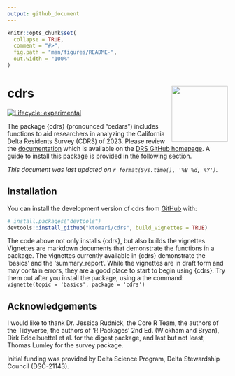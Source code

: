 ```yaml
---
output: github_document
---
```


<!-- README.md is generated from README.Rmd. Please edit that file -->

```r
knitr::opts_chunk$set(
  collapse = TRUE,
  comment = "#>",
  fig.path = "man/figures/README-",
  out.width = "100%"
)
```

# cdrs <img src='data-raw/icon.png' align="right" height="128" />

<!-- badges: start -->
[![Lifecycle: experimental](https://img.shields.io/badge/lifecycle-experimental-orange.svg)](https://lifecycle.r-lib.org/articles/stages.html#experimental)
<!-- badges: end -->

The package {cdrs} (pronounced "cedars") includes functions to aid researchers in analyzing the California Delta Residents Survey (CDRS) of 2023. Please review the [documentation](https://ktomari.github.io/DeltaResidentsSurvey/doc_cdrs_package.html) which is available on the [DRS GitHub homepage](https://ktomari.github.io/DeltaResidentsSurvey/). A guide to install this package is provided in the following section.

*This document was last updated on `r format(Sys.time(), '%B %d, %Y')`.*

## Installation

You can install the development version of cdrs from [GitHub](https://github.com/) with:

``` r
# install.packages("devtools")
devtools::install_github("ktomari/cdrs", build_vignettes = TRUE)
```

The code above not only installs {cdrs}, but also builds the vignettes. Vignettes are markdown documents that demonstrate the functions in a package. The vignettes currently available in {cdrs} demonstrate the 'basics' and the 'summary_report'. While the vignettes are in draft form and may contain errors, they are a good place to start to begin using {cdrs}. Try them out after you install the package, using a the command: `vignette(topic = 'basics', package = 'cdrs')`

## Acknowledgements

I would like to thank Dr. Jessica Rudnick, the Core R Team, the authors of the Tidyverse, the authors of 'R Packages' 2nd Ed. (Wickham and Bryan), Dirk Eddelbuettel et al. for the digest package, and last but not least, Thomas Lumley for the survey package.

Initial funding was provided by Delta Science Program, Delta Stewardship Council (DSC-21143).
